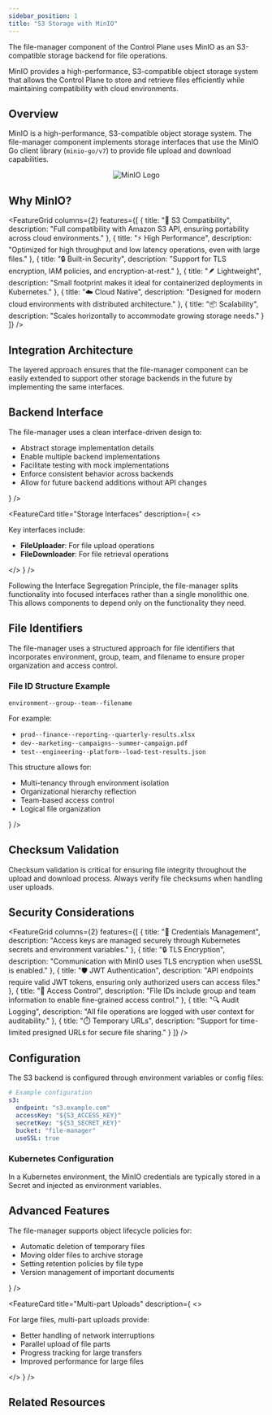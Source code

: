 ```yaml
---
sidebar_position: 1
title: "S3 Storage with MinIO"
---
```



<NoAutoTitle />

<PageHeader 
  title="S3 Storage with MinIO"
  description="High-performance object storage for the Control Plane's file management"
/>

The file-manager component of the Control Plane uses MinIO as an S3-compatible storage backend for file operations.

<InfoSection type="info" title="Object storage for cloud-native applications">
  MinIO provides a high-performance, S3-compatible object storage system that allows the Control Plane to store and retrieve files efficiently while maintaining compatibility with cloud environments.
</InfoSection>

## Overview

MinIO is a high-performance, S3-compatible object storage system. The file-manager component implements storage interfaces that use the MinIO Go client library (`minio-go/v7`) to provide file upload and download capabilities.

<div align="center">
  <img src="/controlplane/img/logos/minio-logo.svg" alt="MinIO Logo" style={{width: '250px', marginBottom: '2rem'}} />
</div>

## Why MinIO?

<FeatureGrid columns={2} features={[
  {
    title: "🔄 S3 Compatibility",
    description: "Full compatibility with Amazon S3 API, ensuring portability across cloud environments."
  },
  {
    title: "⚡ High Performance",
    description: "Optimized for high throughput and low latency operations, even with large files."
  },
  {
    title: "🔒 Built-in Security",
    description: "Support for TLS encryption, IAM policies, and encryption-at-rest."
  },
  {
    title: "🪶 Lightweight",
    description: "Small footprint makes it ideal for containerized deployments in Kubernetes."
  },
  {
    title: "☁️ Cloud Native",
    description: "Designed for modern cloud environments with distributed architecture."
  },
  {
    title: "📦 Scalability",
    description: "Scales horizontally to accommodate growing storage needs."
  }
]} />

## Integration Architecture

<InfoSection type="tip" title="Clean architecture">
  The layered approach ensures that the file-manager component can be easily extended to support other storage backends in the future by implementing the same interfaces.
</InfoSection>

## Backend Interface

<CardGrid columns={2}>
  <FeatureCard
    title="Interface-Driven Design"
    description={
      <>
        <p>The file-manager uses a clean interface-driven design to:</p>
        <ul>
          <li>Abstract storage implementation details</li>
          <li>Enable multiple backend implementations</li>
          <li>Facilitate testing with mock implementations</li>
          <li>Enforce consistent behavior across backends</li>
          <li>Allow for future backend additions without API changes</li>
        </ul>
      </>
    }
  />
  
  <FeatureCard
    title="Storage Interfaces"
    description={
      <>
        <p>Key interfaces include:</p>
        <ul>
          <li><strong>FileUploader</strong>: For file upload operations</li>
          <li><strong>FileDownloader</strong>: For file retrieval operations</li>
        </ul>
      </>
    }
  />
</CardGrid>

<InfoSection type="note" title="Interface segregation">
  Following the Interface Segregation Principle, the file-manager splits functionality into focused interfaces rather than a single monolithic one. This allows components to depend only on the functionality they need.
</InfoSection>

## File Identifiers

<InfoSection type="note" title="Structured file IDs">
  The file-manager uses a structured approach for file identifiers that incorporates environment, group, team, and filename to ensure proper organization and access control.
</InfoSection>

### File ID Structure Example

<CardGrid columns={1}>
  <FeatureCard
    title="File ID Format"
    description={
      <>
        <p><code>environment--group--team--filename</code></p>
        <p>For example:</p>
        <ul>
          <li><code>prod--finance--reporting--quarterly-results.xlsx</code></li>
          <li><code>dev--marketing--campaigns--summer-campaign.pdf</code></li>
          <li><code>test--engineering--platform--load-test-results.json</code></li>
        </ul>
        <p>This structure allows for:</p>
        <ul>
          <li>Multi-tenancy through environment isolation</li>
          <li>Organizational hierarchy reflection</li>
          <li>Team-based access control</li>
          <li>Logical file organization</li>
        </ul>
      </>
    }
  />
</CardGrid>

## Checksum Validation

<InfoSection type="warning" title="Data integrity">
  Checksum validation is critical for ensuring file integrity throughout the upload and download process. Always verify file checksums when handling user uploads.
</InfoSection>

## Security Considerations

<FeatureGrid columns={2} features={[
  {
    title: "🔐 Credentials Management",
    description: "Access keys are managed securely through Kubernetes secrets and environment variables."
  },
  {
    title: "🔒 TLS Encryption",
    description: "Communication with MinIO uses TLS encryption when useSSL is enabled."
  },
  {
    title: "🛡️ JWT Authentication",
    description: "API endpoints require valid JWT tokens, ensuring only authorized users can access files."
  },
  {
    title: "👤 Access Control",
    description: "File IDs include group and team information to enable fine-grained access control."
  },
  {
    title: "🔍 Audit Logging",
    description: "All file operations are logged with user context for auditability."
  },
  {
    title: "⏱️ Temporary URLs",
    description: "Support for time-limited presigned URLs for secure file sharing."
  }
]} />

## Configuration

The S3 backend is configured through environment variables or config files:

```yaml
# Example configuration
s3:
  endpoint: "s3.example.com"
  accessKey: "${S3_ACCESS_KEY}"
  secretKey: "${S3_SECRET_KEY}"
  bucket: "file-manager"
  useSSL: true
```

### Kubernetes Configuration

<InfoSection type="tip" title="Kubernetes integration">
  In a Kubernetes environment, the MinIO credentials are typically stored in a Secret and injected as environment variables.
</InfoSection>

## Advanced Features

<CardGrid columns={2}>
  <FeatureCard
    title="Object Lifecycle Management"
    description={
      <>
        <p>The file-manager supports object lifecycle policies for:</p>
        <ul>
          <li>Automatic deletion of temporary files</li>
          <li>Moving older files to archive storage</li>
          <li>Setting retention policies by file type</li>
          <li>Version management of important documents</li>
        </ul>
      </>
    }
  />
  
  <FeatureCard
    title="Multi-part Uploads"
    description={
      <>
        <p>For large files, multi-part uploads provide:</p>
        <ul>
          <li>Better handling of network interruptions</li>
          <li>Parallel upload of file parts</li>
          <li>Progress tracking for large transfers</li>
          <li>Improved performance for large files</li>
        </ul>
      </>
    }
  />
</CardGrid>

## Related Resources

<CardGrid columns={2}>
  <FeatureCard
    title="File Manager"
    description="Learn about the file manager component that uses MinIO for storage."
    linkText="Component Overview"
    linkUrl="../../Overview/components"
  />
  
  <FeatureCard
    title="Go Language"
    description="Explore the foundational language used in the Control Plane."
    linkText="Go Language"
    linkUrl="../Core-Technologies/golang"
  />
</CardGrid>